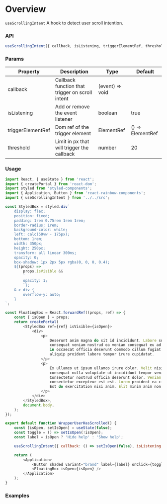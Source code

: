 
<Meta title="Modules|Hooks/useScrollingIntent" />

# Overview

`useScrollingIntent` A hook to detect user scroll intention.

### API

```ts
useScrollingIntent({ callback, isListening, triggerElementRef, threshold });
```

### Params

| Property          | Description                                     | Type            | Default          |
| ----------------- | ----------------------------------------------- | --------------- | ---------------- |
| callback          | Callback function that trigger on scroll intent | (event) => void |                  |
| isListening       | Add or remove the event listener                | boolean         | true             |
| triggerElementRef | Dom ref of the trigger element                  | ElementRef      | () => ElementRef |  |
| threshold         | Limit in px that will trigger the callback      | number          | 20               |

### Usage

```js
import React, { useState } from 'react';
import { createPortal } from 'react-dom';
import styled from 'styled-components';
import { Application, Button } from 'react-rainbow-components';
import { useScrollingIntent } from '../../src';

const StyledBox = styled.div`
    display: flex;
    position: fixed;
    padding: 1rem 0.75rem 1rem 1rem;
    border-radius: 1rem;
    background-color: white;
    left: calc(50vw - 175px);
    bottom: 1rem;
    width: 350px;
    height: 250px;
    transform: all linear 300ms;
    opacity: 0;
    box-shadow: 1px 2px 5px rgba(0, 0, 0, 0.4);
    ${(props) =>
        props.isVisible &&
        `
        opacity: 1;
        `};
    & > div {
        overflow-y: auto;
    }
`;

const FloatingBox = React.forwardRef((props, ref) => {
    const { isOpen } = props;
    return createPortal(
        <StyledBox ref={ref} isVisible={isOpen}>
            <div>
                <p>
                    Deserunt anim magna do sit id incididunt. Labore sunt aute eiusmod incididunt
                    consequat veniam nostrud ea veniam consequat eu ad. Dolor ea id ad nisi. Mollit
                    in occaecat officia deserunt commodo cillum fugiat consequat. Sint ex mollit
                    aliquip proident labore tempor irure cupidatat.
                </p>
                <p>
                    Ex ullamco ut ipsum ullamco irure dolor. Velit nisi dolor culpa reprehenderit
                    consequat nulla voluptate ut incididunt tempor veniam consectetur consectetur.
                    Consectetur nostrud officia deserunt dolor. Veniam est enim mollit culpa
                    consectetur excepteur est est. Lorem proident ea cillum fugiat deserunt irure.
                    Est do exercitation nisi anim. Elit minim anim non et non amet.
                </p>
            </div>
        </StyledBox>,
        document.body,
    );
});

export default function WrapperUserHasScrolled() {
    const [isOpen, setIsOpen] = useState(false);
    const toggle = () => setIsOpen(!isOpen);
    const label = isOpen ? 'Hide help' : 'Show help';

    useScrollingIntent({ callback: () => setIsOpen(false), isListening: isOpen });

    return (
        <Application>
            <Button shaded variant="brand" label={label} onClick={toggle} />
            <FloatingBox isOpen={isOpen} />
        </Application>
    );
}
```

### Examples

<WrapperScrollingIntent />
